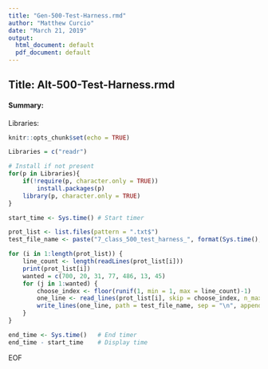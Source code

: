 ```yaml
---
title: "Gen-500-Test-Harness.rmd"
author: "Matthew Curcio"
date: "March 21, 2019"
output:
  html_document: default
  pdf_document: default
---
```


## Title: Alt-500-Test-Harness.rmd

#### Summary: 

Libraries:
```r
knitr::opts_chunk$set(echo = TRUE)

Libraries = c("readr")

# Install if not present
for(p in Libraries){
    if(!require(p, character.only = TRUE))
        install.packages(p)
    library(p, character.only = TRUE)
}
```

```r
start_time <- Sys.time() # Start timer

prot_list <- list.files(pattern = ".txt$")
test_file_name <- paste("7_class_500_test_harness_", format(Sys.time(), "%Y-%m-%d_%I-%M-%S-%p"), ".lst", sep = "")

for (i in 1:length(prot_list)) {
    line_count <- length(readLines(prot_list[i]))
    print(prot_list[i])
    wanted = c(700, 20, 31, 77, 486, 13, 45)
    for (j in 1:wanted) {
        choose_index <- floor(runif(1, min = 1, max = line_count)-1)
        one_line <- read_lines(prot_list[i], skip = choose_index, n_max = 1)
        write_lines(one_line, path = test_file_name, sep = "\n", append = TRUE)
    }
}

end_time <- Sys.time()   # End timer
end_time - start_time    # Display time
```

EOF
